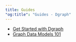 ```yaml
---
title: Guides
"og:title": "Guides - Dgraph"
---
```



<DgraphWIP />

- [Get Started with Dgraph](/dgraph/guides/get-started-with-dgraph/introduction)
- [Graph Data Models 101](/dgraph/guides/graph-data-models-101)
